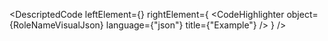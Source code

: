 
<DescriptedCode
  leftElement={<RoleNameDesc />}
  rightElement={
    <CodeHighlighter
      object={RoleNameVisualJson}
      language={"json"}
      title={"Example"}
    />
  }
/>
